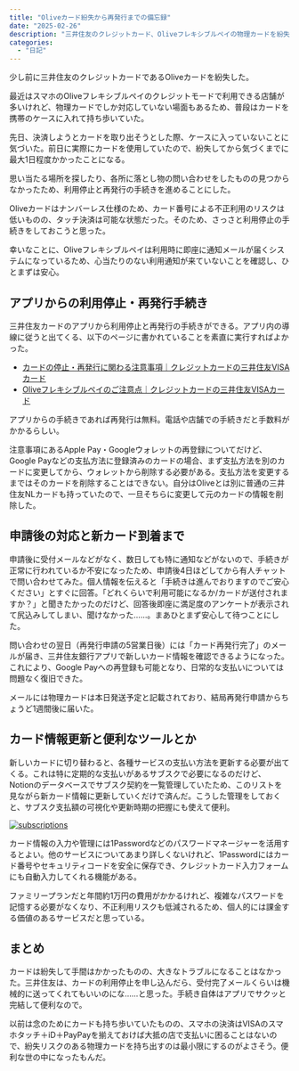 ```yaml
---
title: "Oliveカード紛失から再発行までの備忘録"
date: "2025-02-26"
description: "三井住友のクレジットカード、Oliveフレキシブルペイの物理カードを紛失してから再発行されるまでの記録です。"
categories:
  - "日記"
---
```


少し前に三井住友のクレジットカードであるOliveカードを紛失した。

最近はスマホのOliveフレキシブルペイのクレジットモードで利用できる店舗が多いけれど、物理カードでしか対応していない場面もあるため、普段はカードを携帯のケースに入れて持ち歩いていた。

先日、決済しようとカードを取り出そうとした際、ケースに入っていないことに気づいた。前日に実際にカードを使用していたので、紛失してから気づくまでに最大1日程度かかったことになる。

思い当たる場所を探したり、各所に落とし物の問い合わせをしたものの見つからなかったため、利用停止と再発行の手続きを進めることにした。

Oliveカードはナンバーレス仕様のため、カード番号による不正利用のリスクは低いものの、タッチ決済は可能な状態だった。そのため、さっさと利用停止の手続きをしておこうと思った。

幸いなことに、Oliveフレキシブルペイは利用時に即座に通知メールが届くシステムになっているため、心当たりのない利用通知が来ていないことを確認し、ひとまずは安心。

## アプリからの利用停止・再発行手続き

三井住友カードのアプリから利用停止と再発行の手続きができる。アプリ内の導線に従うと出てくる、以下のページに書かれていることを素直に実行すればよかった。

- [カードの停止・再発行に関わる注意事項｜クレジットカードの三井住友VISAカード](https://www.smbc-card.com/mem/goriyo/notes.jsp)
- [Oliveフレキシブルペイのご注意点｜クレジットカードの三井住友VISAカード](https://www.smbc-card.com/mem/for_info/olive_attention.jsp)

アプリからの手続きであれば再発行は無料。電話や店舗での手続きだと手数料がかかるらしい。

注意事項にあるApple Pay・Googleウォレットの再登録についてだけど、Google Payなどの支払方法に登録済みのカードの場合、まず支払方法を別のカードに変更してから、ウォレットから削除する必要がある。支払方法を変更するまではそのカードを削除することはできない。自分はOliveとは別に普通の三井住友NLカードも持っていたので、一旦そちらに変更して元のカードの情報を削除した。

## 申請後の対応と新カード到着まで

申請後に受付メールなどがなく、数日しても特に通知などがないので、手続きが正常に行われているか不安になったため、申請後4日ほどしてから有人チャットで問い合わせてみた。個人情報を伝えると「手続きは進んでおりますのでご安心ください」とすぐに回答。「どれくらいで利用可能になるか/カードが送付されますか？」と聞きたかったのだけど、回答後即座に満足度のアンケートが表示されて尻込みしてしまい、聞けなかった……。まあひとまず安心して待つことにした。

問い合わせの翌日（再発行申請の5営業日後）には「カード再発行完了」のメールが届き、三井住友銀行アプリで新しいカード情報を確認できるようになった。これにより、Google Payへの再登録も可能となり、日常的な支払いについては問題なく復旧できた。

メールには物理カードは本日発送予定と記載されており、結局再発行申請からちょうど1週間後に届いた。

## カード情報更新と便利なツールとか

新しいカードに切り替わると、各種サービスの支払い方法を更新する必要が出てくる。これは特に定期的な支払いがあるサブスクで必要になるのだけど、Notionのデータベースでサブスク契約を一覧管理していたため、このリストを見ながら新カード情報に更新していくだけで済んだ。こうした管理をしておくと、サブスク支払額の可視化や更新時期の把握にも使えて便利。

<a href="/static/images/2025-02-26-subscriptions.webp" rel="noopener noreferrer">![subscriptions](/static/images/2025-02-26-subscriptions.webp)</a>

カード情報の入力や管理には1Passwordなどのパスワードマネージャーを活用するとよい。他のサービスについてあまり詳しくないけれど、1Passwordにはカード番号やセキュリティコードを安全に保存でき、クレジットカード入力フォームにも自動入力してくれる機能がある。

ファミリープランだと年間約1万円の費用がかかるけれど、複雑なパスワードを記憶する必要がなくなり、不正利用リスクも低減されるため、個人的には課金する価値のあるサービスだと思っている。

## まとめ

カードは紛失して手間はかかったものの、大きなトラブルになることはなかった。三井住友は、カードの利用停止を申し込んだら、受付完了メールくらいは機械的に送ってくれてもいいのにな……と思った。手続き自体はアプリでサクッと完結して便利なので。

以前は念のためにカードも持ち歩いていたものの、スマホの決済はVISAのスマホタッチ＋iD＋PayPayを揃えておけば大抵の店で支払いに困ることはないので、紛失リスクのある物理カードを持ち出すのは最小限にするのがよさそう。便利な世の中になったもんだ。
